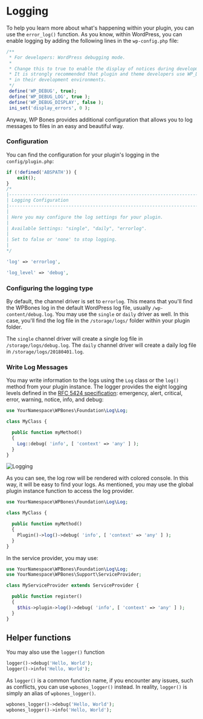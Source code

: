 
# Logging

To help you learn more about what's happening within your plugin, you can use the `error_log()` function. As you know, within WordPress, you can enable logging by adding the following lines in the `wp-config.php` file:

```php filename="wp_config.php" copy
/**
 * For developers: WordPress debugging mode.
 *
 * Change this to true to enable the display of notices during development.
 * It is strongly recommended that plugin and theme developers use WP_DEBUG
 * in their development environments.
 */
 define('WP_DEBUG', true);
 define('WP_DEBUG_LOG', true );
 define('WP_DEBUG_DISPLAY', false );
 ini_set('display_errors', 0 );
```

Anyway, WP Bones provides additional configuration that allows you to log messages to files in an easy and beautiful way.

### Configuration

You can find the configuration for your plugin's logging in the `config/plugin.php`:

```php filename="config/plugin.php" copy
if (!defined('ABSPATH')) {
    exit();
}
/*
|--------------------------------------------------------------------------
| Logging Configuration
|--------------------------------------------------------------------------
|
| Here you may configure the log settings for your plugin.
|
| Available Settings: "single", "daily", "errorlog".
|
| Set to false or 'none' to stop logging.
|
*/

'log' => 'errorlog',

'log_level' => 'debug',
```

### Configuring the logging type

By default, the channel driver is set to `errorlog`. This means that you'll find the WPBones log in the default WordPress log file, usually `/wp-content/debug.log`. You may use the `single` or `daily` driver as well. In this case, you'll find the log file in the `/storage/logs/` folder within your plugin folder.

The `single` channel driver will create a single log file in `/storage/logs/debug.log`.
The `daily` channel driver will create a daily log file in `/storage/logs/20180401.log`.

### Write Log Messages

You may write information to the logs using the `Log` class or the `log()` method from your plugin instance.
The logger provides the eight logging levels defined in the [RFC 5424 specification](https://tools.ietf.org/html/rfc5424): emergency, alert, critical, error, warning, notice, info, and debug:

```php copy
use YourNamespace\WPBones\Foundation\Log\Log;

class MyClass {

  public function myMethod()
  {
    Log::debug( 'info', [ 'context' => 'any' ] );
  }
}
```

![Logging](./logging.png)

As you can see, the log row will be rendered with colored console. In this way, it will be easy to find your logs.
As mentioned, you may use the global plugin instance function to access the log provider.

```php copy
use YourNamespace\WPBones\Foundation\Log\Log;

class MyClass {

  public function myMethod()
  {
    Plugin()->log()->debug( 'info', [ 'context' => 'any' ] );
  }
}
```

In the service provider, you may use:

```php copy
use YourNamespace\WPBones\Foundation\Log\Log;
use YourNamespace\WPBones\Support\ServiceProvider;

class MyServiceProvider extends ServiceProvider {

  public function register()
  {
    $this->plugin->log()->debug( 'info', [ 'context' => 'any' ] );
  }
}
```

## Helper functions

You may also use the `logger()` function

```php copy
logger()->debug('Hello, World');
logger()->info('Hello, World');
```

As `logger()` is a common function name, if you encounter any issues, such as conflicts, you can use `wpbones_logger()` instead. In reality, `logger()` is simply an alias of `wpbones_logger()`.

```php copy
wpbones_logger()->debug('Hello, World');
wpbones_logger()->info('Hello, World');
```